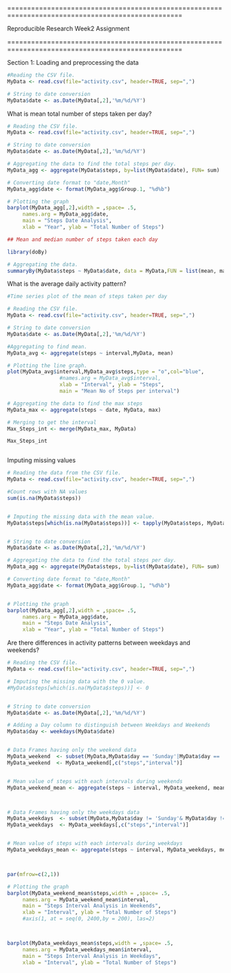 ==================================================================================================
  
Reproducible Research  Week2 Assignment
  
==================================================================================================
  
Section 1: Loading and preprocessing the data
  
```{r}
#Reading the CSV file.
MyData <- read.csv(file="activity.csv", header=TRUE, sep=",")

# String to date conversion
MyData$date <- as.Date(MyData[,2],'%m/%d/%Y')

```

What is mean total number of steps taken per day?
```{r}
# Reading the CSV file.
MyData <- read.csv(file="activity.csv", header=TRUE, sep=",")

# String to date conversion
MyData$date <- as.Date(MyData[,2],'%m/%d/%Y')

# Aggregating the data to find the total steps per day.
MyData_agg <- aggregate(MyData$steps, by=list(MyData$date), FUN= sum)

# Converting date format to "date,Month"
MyData_agg$date <- format(MyData_agg$Group.1, "%d%b")

# Plotting the graph
barplot(MyData_agg[,2],width = ,space= .5,
	 names.arg = MyData_agg$date,
	 main = "Steps Date Analysis",
	 xlab = "Year", ylab = "Total Number of Steps")

## Mean and median number of steps taken each day

library(doBy)

# Aggregating the data.
summaryBy(MyData$steps ~ MyData$date, data = MyData,FUN = list(mean, max, min, median, sd))
```


 
 What is the average daily activity pattern?
```{r}
#Time series plot of the mean of steps taken per day

# Reading the CSV file.
MyData <- read.csv(file="activity.csv", header=TRUE, sep=",")

# String to date conversion
MyData$date <- as.Date(MyData[,2],'%m/%d/%Y')

#Aggregating to find mean.
MyData_avg <- aggregate(steps ~ interval,MyData, mean)

# Plotting the line graph.
plot(MyData_avg$interval,MyData_avg$steps,type = "o",col="blue",
                 #names.arg = MyData_avg$interval,
                 xlab = "Interval", ylab = "Steps",
                 main = "Mean No of Steps per interval") 

# Aggregating the data to find the max steps
MyData_max <- aggregate(steps ~ date, MyData, max)

# Merging to get the interval
Max_Steps_int <- merge(MyData_max, MyData)

Max_Steps_int



```

Imputing missing values
```{r}
# Reading the data from the CSV file.
MyData <- read.csv(file="activity.csv", header=TRUE, sep=",")

#Count rows with NA values
sum(is.na(MyData$steps))


# Imputing the missing data with the mean value.
MyData$steps[which(is.na(MyData$steps))] <- tapply(MyData$steps, MyData$interval, mean,na.rm=TRUE, simplify=TRUE)


# String to date conversion
MyData$date <- as.Date(MyData[,2],'%m/%d/%Y')

# Aggregating the data to find the total steps per day.
MyData_agg <- aggregate(MyData$steps, by=list(MyData$date), FUN= sum)

# Converting date format to "date,Month"
MyData_agg$date <- format(MyData_agg$Group.1, "%d%b")


# Plotting the graph
barplot(MyData_agg[,2],width = ,space= .5,
	 names.arg = MyData_agg$date,
	 main = "Steps Date Analysis",
	 xlab = "Year", ylab = "Total Number of Steps")

```

Are there differences in activity patterns between weekdays and weekends?

```{r}
# Reading the CSV file.
MyData <- read.csv(file="activity.csv", header=TRUE, sep=",")

# Imputing the missing data with the 0 value.
#MyData$steps[which(is.na(MyData$steps))] <- 0


# String to date conversion
MyData$date <- as.Date(MyData[,2],'%m/%d/%Y')

# Adding a Day column to distinguish between Weekdays and Weekends
MyData$day <- weekdays(MyData$date)


# Data Frames having only the weekend data
MyData_weekend  <- subset(MyData,MyData$day == 'Sunday'|MyData$day == 'Saturday')
MyData_weekend  <- MyData_weekend[,c("steps","interval")]


# Mean value of steps with each intervals during weekends
MyData_weekend_mean <- aggregate(steps ~ interval, MyData_weekend, mean)



# Data Frames having only the weekdays data
MyData_weekdays  <- subset(MyData,MyData$day != 'Sunday'& MyData$day != 'Saturday')
MyData_weekdays  <- MyData_weekdays[,c("steps","interval")]


# Mean value of steps with each intervals during weekdays
MyData_weekdays_mean <- aggregate(steps ~ interval, MyData_weekdays, mean)



par(mfrow=c(2,1))

# Plotting the graph
barplot(MyData_weekend_mean$steps,width = ,space= .5,
	 names.arg = MyData_weekend_mean$interval,
	 main = "Steps Interval Analysis in Weekends",
	 xlab = "Interval", ylab = "Total Number of Steps")
	 #axis(1, at = seq(0, 2400,by = 200), las=2)



barplot(MyData_weekdays_mean$steps,width = ,space= .5,
	 names.arg = MyData_weekdays_mean$interval,
	 main = "Steps Interval Analysis in Weekdays",
	 xlab = "Interval", ylab = "Total Number of Steps")

```







 

  